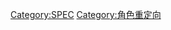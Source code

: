 {{Redirect category|from=《[[SPEC|SPEC]]》角色|to=|template=角色重定向|parameters=SPEC}}

[[Category:SPEC|Category:SPEC]]
[[Category:角色重定向|Category:角色重定向]]